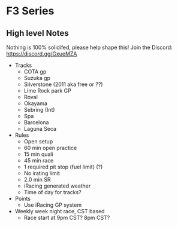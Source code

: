 # F3 Series

## High level Notes

Nothing is 100% solidifed, please help shape this! Join the Discord: https://discord.gg/GxueMZA

- Tracks
  - COTA gp
  - Suzuka gp
  - Silverstone (2011 aka free or ??)
  - Lime Rock park GP
  - Roval
  - Okayama
  - Sebring (Int)
  - Spa
  - Barcelona
  - Laguna Seca
- Rules
  - Open setup
  - 60 min open practice
  - 15 min quali
  - 45 min race
  - 1 required pit stop (fuel limit) (?)
  - No irating limit
  - 2.0 min SR
  - iRacing generated weather
  - Time of day for tracks?
- Points
  - Use iRacing GP system
- Weekly week night race, CST based
  - Race start at 9pm CST? 8pm CST?
